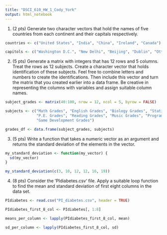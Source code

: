 ```yaml
---
title: "DSCI_610_HW_1_Cody_York"
output: html_notebook
---
```


1. (2 pts) Generate two character vectors that hold the names of five countries from each continent and
their capitals respectively.
```r
countries <- c("United States", "India", "China", "Ireland", "Canada")

capitols <- c("Washington D.C.", "New Delhi", "Beijing", "Dublin", "Ottawa")

```

2. (5 pts) Generate a matrix with integers that has 12 rows and 5 columns. Treat the rows as 12 subjects.
Create a character vector that holds identification of these subjects. Feel free to combine letters and
numbers to create the identifications. Then include this vector and turn the matrix that you created
earlier into a data frame. Be creative in representing the columns with variables and assign suitable
column names.

```r
subject_grades <- matrix(40:100, nrow = 12, ncol = 5, byrow = FALSE)

subjects <- c("Math Grades", "English Grades", "Biology Grades", "Statistics Grades", "Geology Grades", "Art Grades",
              "P.E. Grades", "Reading Grades", "Music Grades", "Programming Grades", "Acting Grades",
              "Game Development Grades")

grades_df <- data.frame(subject_grades, subjects)

```
3. (5 pts) Write a function that takes a numeric vector as an argument and returns the standard deviation
of the elements in the vector.
```r

my_standard_deviation <- function(my_vector) {
  sd(my_vector)
}

my_standard_deviation(c(3, 10, 12, 12, 16, 19))
```

4. (8 pts) Consider the ‘PIdiabetes.csv‘ file. Apply a suitable loop function to find the mean and standard
deviation of first eight columns in the data set.
```r
PIdiabetes <- read.csv("PI_diabetes.csv", header = TRUE)

PIdiabetes_first_8_col <- PIdiabetes[, 1:8]

means_per_column <- lapply(PIdiabetes_first_8_col, mean)

sd_per_column <- lapply(PIdiabetes_first_8_col, sd)
```
